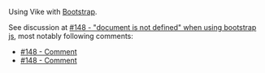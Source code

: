 
<CommunityNote url="https://getbootstrap.com" />

Using Vike with [Bootstrap](https://getbootstrap.com).

See discussion at [#148 - "document is not defined" when using bootstrap js](https://github.com/vikejs/vike/issues/148), most notably following comments:
 - [#148 - Comment](https://github.com/vikejs/vike/issues/148#issuecomment-923843103)
 - [#148 - Comment](https://github.com/vikejs/vike/issues/148#issuecomment-924852351)
